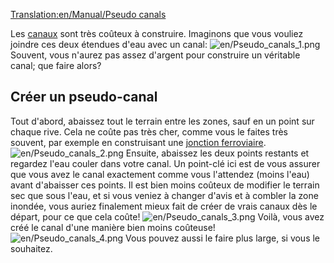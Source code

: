 [[Translation:en/Manual/Pseudo canals]]

Les [[fr/Trash/Docks|canaux]] sont très coûteux à construire. Imaginons que vous vouliez joindre ces deux étendues d'eau avec un canal:
[[File:en/Pseudo canals 1.png|center]]
Souvent, vous n'aurez pas assez d'argent pour construire un véritable canal; que faire alors?

==Créer un pseudo-canal==
Tout d'abord, abaissez tout le terrain entre les zones, sauf en un point sur chaque rive. Cela ne coûte pas très cher, comme vous le faites très souvent, par exemple en construisant une [[fr/Jonctions ferroviaires|jonction ferroviaire]].
[[File:en/Pseudo canals 2.png|center]]
Ensuite, abaissez les deux points restants et regardez l'eau couler dans votre canal. Un point-clé ici est de vous assurer que vous avez le canal exactement comme vous l'attendez (moins l'eau) avant d'abaisser ces points. Il est bien moins coûteux de modifier le terrain sec que sous l'eau, et si vous veniez à changer d'avis et à combler la zone inondée, vous auriez finalement mieux fait de créer de vrais canaux dès le départ, pour ce que cela coûte!
[[File:en/Pseudo canals 3.png|center]]
Voilà, vous avez créé le canal d'une manière bien moins coûteuse!
[[File:en/Pseudo canals 4.png|center]]
Vous pouvez aussi le faire plus large, si vous le souhaitez. <!--Un autre avantage des pseudo-canaux est que vous pouvez construire des ponts par-dessus, alors que vous ne le pouvez pas sur un vrai canal. FAUX EN v0.6.0.-->